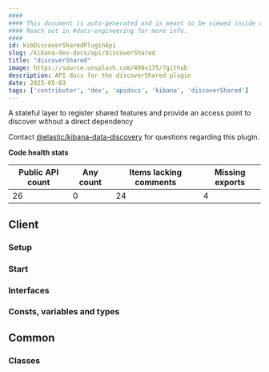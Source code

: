 ```yaml
---
####
#### This document is auto-generated and is meant to be viewed inside our experimental, new docs system.
#### Reach out in #docs-engineering for more info.
####
id: kibDiscoverSharedPluginApi
slug: /kibana-dev-docs/api/discoverShared
title: "discoverShared"
image: https://source.unsplash.com/400x175/?github
description: API docs for the discoverShared plugin
date: 2025-05-03
tags: ['contributor', 'dev', 'apidocs', 'kibana', 'discoverShared']
---
```


A stateful layer to register shared features and provide an access point to discover without a direct dependency

Contact [@elastic/kibana-data-discovery](https://github.com/orgs/elastic/teams/kibana-data-discovery) for questions regarding this plugin.

**Code health stats**

| Public API count  | Any count | Items lacking comments | Missing exports |
|-------------------|-----------|------------------------|-----------------|
| 26 | 0 | 24 | 4 |

## Client

### Setup
<DocDefinitionList data={[discoverSharedObj.client.setup]}/>

### Start
<DocDefinitionList data={[discoverSharedObj.client.start]}/>

### Interfaces
<DocDefinitionList data={discoverSharedObj.client.interfaces}/>

### Consts, variables and types
<DocDefinitionList data={discoverSharedObj.client.misc}/>

## Common

### Classes
<DocDefinitionList data={discoverSharedObj.common.classes}/>

